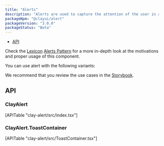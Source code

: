 ```yaml
---
title: "Alerts"
description: "Alerts are used to capture the attention of the user in an intrusive way."
packageNpm: "@clayui/alert"
packageVersion: "3.0.0"
packageStatus: "Beta"
---
```



<div class="nav-toc">

- [API](#api)

</div>

<div class="clay-site-alert alert alert-info">
	Check the <a href="https://liferay.design/lexicon/">Lexicon</a> <a href="https://liferay.design/lexicon/core-components/alerts/">Alerts Pattern</a> for a more in-depth look at the motivations and proper usage of this component.
</div>

You can use alert with the following variants:

<Alert />

We recommend that you review the use cases in the <a href="https://storybook-clayui.netlify.com/?path=/story/clayalert--default">Storybook</a>.

## API

### ClayAlert

<div>
	[APITable "clay-alert/src/index.tsx"]
</div>

### ClayAlert.ToastContainer

<div>
	[APITable "clay-alert/src/ToastContainer.tsx"]
</div>
